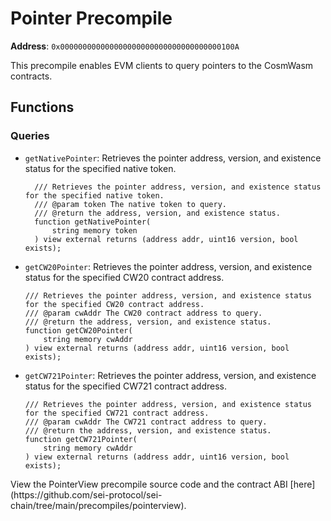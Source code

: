 
# Pointer Precompile

**Address**: `0x000000000000000000000000000000000000100A`

This precompile enables EVM clients to query pointers to the CosmWasm contracts.

## Functions

### Queries
- `getNativePointer`: Retrieves the pointer address, version, and existence status for the specified native token.
  ```solidity
    /// Retrieves the pointer address, version, and existence status for the specified native token.
    /// @param token The native token to query.
    /// @return the address, version, and existence status.
    function getNativePointer(
        string memory token
    ) view external returns (address addr, uint16 version, bool exists);
  ```

- `getCW20Pointer`: Retrieves the pointer address, version, and existence status for the specified CW20 contract address.
  ```solidity
  /// Retrieves the pointer address, version, and existence status for the specified CW20 contract address.
  /// @param cwAddr The CW20 contract address to query.
  /// @return the address, version, and existence status.
  function getCW20Pointer(
      string memory cwAddr
  ) view external returns (address addr, uint16 version, bool exists);
  ```

- `getCW721Pointer`: Retrieves the pointer address, version, and existence status for the specified CW721 contract address.
    ```solidity
    /// Retrieves the pointer address, version, and existence status for the specified CW721 contract address.
    /// @param cwAddr The CW721 contract address to query.
    /// @return the address, version, and existence status.
    function getCW721Pointer(
        string memory cwAddr
    ) view external returns (address addr, uint16 version, bool exists);
  ```
<Callout type="info">
  View the PointerView precompile source code and the contract ABI
  [here](https://github.com/sei-protocol/sei-chain/tree/main/precompiles/pointerview).
</Callout>
